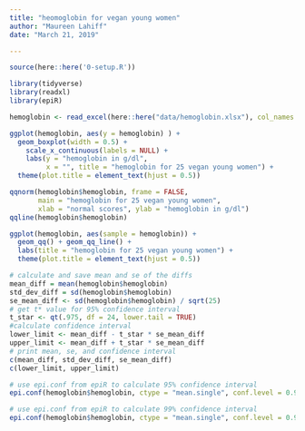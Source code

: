 ```yaml
---
title: "heomoglobin for vegan young women"
author: "Maureen Lahiff"
date: "March 21, 2019"

---
```


```r
source(here::here('0-setup.R'))

library(tidyverse)
library(readxl)
library(epiR)

```


```r

hemoglobin <- read_excel(here::here("data/hemoglobin.xlsx"), col_names = TRUE)

```



```r

ggplot(hemoglobin, aes(y = hemoglobin) ) +
  geom_boxplot(width = 0.5) +
    scale_x_continuous(labels = NULL) +
    labs(y = "hemoglobin in g/dl",       
         x = "", title = "hemoglobin for 25 vegan young women") +
  theme(plot.title = element_text(hjust = 0.5))

```

```r

qqnorm(hemoglobin$hemoglobin, frame = FALSE,
       main = "hemoglobin for 25 vegan young women",
       xlab = "normal scores", ylab = "hemoglobin in g/dl")
qqline(hemoglobin$hemoglobin)

```

``` r

ggplot(hemoglobin, aes(sample = hemoglobin)) +
  geom_qq() + geom_qq_line() +
  labs(title = "hemoglobin for 25 vegan young women") +
  theme(plot.title = element_text(hjust = 0.5))

```

```r

# calculate and save mean and se of the diffs
mean_diff = mean(hemoglobin$hemoglobin)
std_dev_diff = sd(hemoglobin$hemoglobin)
se_mean_diff <- sd(hemoglobin$hemoglobin) / sqrt(25)
# get t* value for 95% confidence interval
t_star <- qt(.975, df = 24, lower.tail = TRUE)
#calculate confidence interval 
lower_limit <- mean_diff - t_star * se_mean_diff
upper_limit <- mean_diff + t_star * se_mean_diff
# print mean, se, and confidence interval
c(mean_diff, std_dev_diff, se_mean_diff)
c(lower_limit, upper_limit)

# use epi.conf from epiR to calculate 95% confidence interval
epi.conf(hemoglobin$hemoglobin, ctype = "mean.single", conf.level = 0.95)

# use epi.conf from epiR to calculate 99% confidence interval
epi.conf(hemoglobin$hemoglobin, ctype = "mean.single", conf.level = 0.99)

```